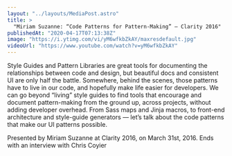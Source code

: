 ```yaml
---
layout: "../layouts/MediaPost.astro"
title: >
  "Miriam Suzanne: “Code Patterns for Pattern-Making” — Clarity 2016"
publishedAt: "2020-04-17T07:13:38Z"
image: "https://i.ytimg.com/vi/yM6wfkbZkAY/maxresdefault.jpg"
videoUrl: "https://www.youtube.com/watch?v=yM6wfkbZkAY"
---
```


Style Guides and Pattern Libraries are great tools for documenting the relationships between code and design, but beautiful docs and consistent UI are only half the battle. Somewhere, behind the scenes, those patterns have to live in our code, and hopefully make life easier for developers. We can go beyond “living” style guides to find tools that encourage and document pattern-making from the ground up, across projects, without adding developer overhead. From Sass maps and Jinja macros, to front-end architecture and style-guide generators — let’s talk about the code patterns that make our UI patterns possible.

Presented by Miriam Suzanne at Clarity 2016, on March 31st, 2016. Ends with an interview with Chris Coyier
